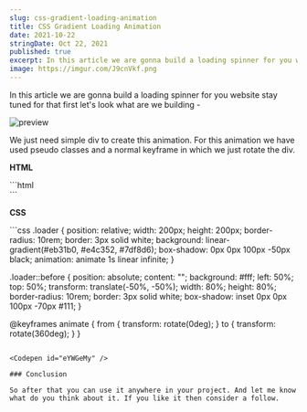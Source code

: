 ```yaml
---
slug: css-gradient-loading-animation
title: CSS Gradient Loading Animation
date: 2021-10-22
stringDate: Oct 22, 2021
published: true
excerpt: In this article we are gonna build a loading spinner for you website. which is in the gradient form you can customize that as you want.
image: https://imgur.com/J9cnVkf.png
---
```


In this article we are gonna build a loading spinner for you website stay tuned for that first let's look what are we building -

![preview](https://i.imgur.com/uPnDE58.gif)

We just need simple div to create this animation. For this animation we have used pseudo classes and a normal keyframe in which we just rotate the div.

**HTML**

<CodeTitle title="index.html" />
```html
<div class="loader"></div>
```

**CSS**

<CodeTitle title="styles.css" />
```css
.loader {
  position: relative;
  width: 200px;
  height: 200px;
  border-radius: 10rem;
  border: 3px solid white;
  background: linear-gradient(#eb31b0, #e4c352, #7df8d6);
  box-shadow: 0px 0px 100px -50px black;
  animation: animate 1s linear infinite;
}

.loader::before {
  position: absolute;
  content: "";
  background: #fff;
  left: 50%;
  top: 50%;
  transform: translate(-50%, -50%);
  width: 80%;
  height: 80%;
  border-radius: 10rem;
  border: 3px solid white;
  box-shadow: inset 0px 0px 100px -70px #111;
}

@keyframes animate {
  from {
    transform: rotate(0deg);
  }
  to {
    transform: rotate(360deg);
  }
}
```

<Codepen id="eYWGeMy" />

### Conclusion

So after that you can use it anywhere in your project. And let me know what do you think about it. If you like it then consider a follow.
